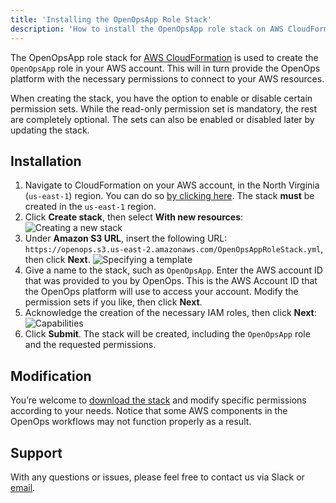 ```yaml
---
title: 'Installing the OpenOpsApp Role Stack'
description: 'How to install the OpenOpsApp role stack on AWS CloudFormation'
---
```


The OpenOpsApp role stack for [AWS CloudFormation](https://docs.aws.amazon.com/AWSCloudFormation/latest/UserGuide/Welcome.html) is used to create the `OpenOpsApp` role in your AWS account. This will in turn provide the OpenOps platform with the necessary permissions to connect to your AWS resources.

When creating the stack, you have the option to enable or disable certain permission sets. While the read-only permission set is mandatory, the rest are completely optional. The sets can also be enabled or disabled later by updating the stack.

## Installation

1. Navigate to CloudFormation on your AWS account, in the North Virginia (`us-east-1`) region. You can do so [by clicking here](https://us-east-1.console.aws.amazon.com/cloudformation/home?region=us-east-1). The stack **must** be created in the `us-east-1` region.
2. Click **Create stack**, then select **With new resources**:
    ![Creating a new stack](/images/cloud-cf-roles-create-stack.png)
3. Under **Amazon S3 URL**, insert the following URL: `https://openops.s3.us-east-2.amazonaws.com/OpenOpsAppRoleStack.yml`, then click **Next**.
    ![Specifying a template](/images/cloud-cf-roles-template.png)
4. Give a name to the stack, such as `OpenOpsApp`. Enter the AWS account ID that was provided to you by OpenOps. This is the AWS Account ID that the OpenOps platform will use to access your account. Modify the permission sets if you like, then click **Next**.
5. Acknowledge the creation of the necessary IAM roles, then click **Next**:
    ![Capabilities](/images/cloud-cf-roles-capabilities.png)
6. Click **Submit**. The stack will be created, including the `OpenOpsApp` role and the requested permissions.

## Modification

You’re welcome to [download the stack](https://openops.s3.us-east-2.amazonaws.com/OpenOpsAppRoleStack.yml) and modify specific permissions according to your needs. Notice that some AWS components in the OpenOps workflows may not function properly as a result.

## Support

With any questions or issues, please feel free to contact us via Slack or [email](mailto:support@openops.com).
